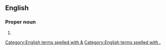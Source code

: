 ==English==

===Proper noun===
{{en-proper noun}}

# {{abbreviation of|Bel and the Dragon|lang=en}}

[[Category:English terms spelled with &]]
[[Category:English terms spelled with .]]